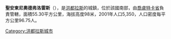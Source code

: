 '''聖安東尼奧德弗洛雷斯'''（{{lang-es|San Antonio de Flores}}），是[[洪都拉斯|洪都拉斯]]的城鎮，位於該國南部，由[[喬盧特卡省|喬盧特卡省]]負責管轄，面積55.30平方公里，海拔高度98米，2001年人口5,350，人口密度每平方公里96.75人。

{{coord|13|40|0|N|87|22|0|W|type:adm2nd_region:HN_source:nlwiki|display=title}}

{{Honduras-geo-stub}}
[[Category:洪都拉斯城市|Category:洪都拉斯城市]]